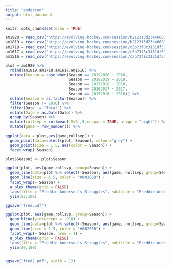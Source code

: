 ---
title: "andersen"
output: html_document
---

```{r setup, include=FALSE}
knitr::opts_chunk$set(echo = TRUE)
```

```{r}
am1920 = read_csv('https://evolving-hockey.com/session/b212313d23e46683c67f686f8cd92c6c/download/gglog_download?w=')
am1819 = read_csv('https://evolving-hockey.com/session/b212313d23e46683c67f686f8cd92c6c/download/gglog_download?w=')
am1718 = read_csv('https://evolving-hockey.com/session/c5b73f8c3131df57ddce79976fd3cb9a/download/gglog_download?w=')
am1617 = read_csv('https://evolving-hockey.com/session/c5b73f8c3131df57ddce79976fd3cb9a/download/gglog_download?w=')
am1516 = read_csv('https://evolving-hockey.com/session/c5b73f8c3131df57ddce79976fd3cb9a/download/gglog_download?w=')
```
```{r}
plot = am1920 %>% 
  rbind(am1819,am1718,am1617,am1516) %>% 
  mutate(Season = case_when(Season == 20192020 ~ 2020,
                            Season == 20182019 ~ 2019,
                            Season == 20172018 ~ 2018,
                            Season == 20162017 ~ 2017,
                            Season == 20152016 ~ 2016)) %>% 
  mutate(Season = as.factor(Season)) %>% 
  filter(Season != 2016) %>% 
  filter(Date != "Total") %>% 
  mutate(Date = as.Date(Date)) %>% 
  group_by(Season) %>% 
  mutate(rollsvp = rollmean(`Sv%`,5,na.pad = TRUE, align = "right")) %>% 
  mutate(game = row_number()) %>% 

ggplot(data = plot,aes(game,rollsvp)) +
  geom_point(data=select(plot,-Season), colour="grey") +
  geom_point(size = 1.5, aes(color = Season)) +
  facet_wrap(~Season)
```

```{r}
plot$Season2 <- plot$Season

ggplot(plot, aes(game,rollsvp, group=Season)) + 
  geom_line(data=plot %>% select(-Season), aes(game, rollsvp, group=Season2), colour="grey") +
  geom_line(size = 1.5, color = "#00205B") + 
  facet_wrap(~ Season) +
  a_plex_theme(grid = FALSE) +
  labs(title = "Freddie Andersen's Struggles", subtitle = "Freddie Andersen has been struggling recently, but has shown the ability to bounce back \nin previous seasons. In 2017 and 2019 his rolling 5 game save percentage dipped below \n.830 before recovering to higher levels.", caption = "chart by @MackinawStats, data from @EvolvingHockey",x = "Game", y = "SV% (Rolling)") +
  ylim(82,100)

ggsave("fred.pdf")
```
```{r}
ggplot(plot, aes(game,rollsvp, group=Season)) +
  geom_hline(yintercept = .910) +
  geom_line(data=plot %>% select(-Season), aes(game, rollsvp, group=Season2), colour="grey") +
  geom_line(size = 1.5, color = "#00205B") + 
  facet_wrap(~ Season, nrow = 1) +
  a_plex_theme(grid = FALSE) +
  labs(title = "Freddie Andersen's Struggles", subtitle = "Freddie Andersen has been struggling recently, but has shown the ability to bounce back \nin previous seasons. In 2017 and 2019 his rolling 5 game save percentage dipped below \n.830 before recovering to higher levels.", caption = "chart by @MackinawStats, data from @EvolvingHockey",x = "Game", y = "SV% (Rolling)") +
  ylim(80,100)
  

ggsave("fred2.pdf", width = 12)
```


